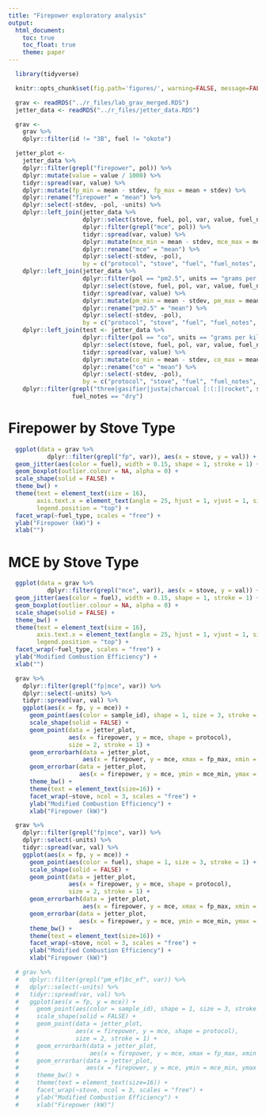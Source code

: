 ```yaml
---
title: "Firepower exploratory analysis"
output:
  html_document:
    toc: true
    toc_float: true
    theme: paper
---
```


```r
  library(tidyverse)
```

```r
  knitr::opts_chunk$set(fig.path='figures/', warning=FALSE, message=FALSE, cache=FALSE, echo=FALSE)
```

```r
  grav <- readRDS("../r_files/lab_grav_merged.RDS")
  jetter_data <- readRDS("../r_files/jetter_data.RDS")
```

```r
  grav <-
    grav %>%
    dplyr::filter(id != "3B", fuel != "okote")
```

```r
  jetter_plot <-
    jetter_data %>%
    dplyr::filter(grepl("firepower", pol)) %>%
    dplyr::mutate(value = value / 1000) %>%
    tidyr::spread(var, value) %>%
    dplyr::mutate(fp_min = mean - stdev, fp_max = mean + stdev) %>%
    dplyr::rename("firepower" = "mean") %>%
    dplyr::select(-stdev, -pol, -units) %>%
    dplyr::left_join(jetter_data %>%
                     dplyr::select(stove, fuel, pol, var, value, fuel_notes, protocol, protocol_notes) %>%
                     dplyr::filter(grepl("mce", pol)) %>%
                     tidyr::spread(var, value) %>%
                     dplyr::mutate(mce_min = mean - stdev, mce_max = mean + stdev) %>%
                     dplyr::rename("mce" = "mean") %>%
                     dplyr::select(-stdev, -pol),
                     by = c("protocol", "stove", "fuel", "fuel_notes", "protocol_notes")) %>%
    dplyr::left_join(jetter_data %>%
                     dplyr::filter(pol == "pm2.5", units == "grams per kilogram") %>%
                     dplyr::select(stove, fuel, pol, var, value, fuel_notes, protocol, protocol_notes) %>%
                     tidyr::spread(var, value) %>%
                     dplyr::mutate(pm_min = mean - stdev, pm_max = mean + stdev) %>%
                     dplyr::rename("pm2.5" = "mean") %>%
                     dplyr::select(-stdev, -pol),
                     by = c("protocol", "stove", "fuel", "fuel_notes", "protocol_notes")) %>%
    dplyr::left_join(test <- jetter_data %>%
                     dplyr::filter(pol == "co", units == "grams per kilogram") %>%
                     dplyr::select(stove, fuel, pol, var, value, fuel_notes, protocol, protocol_notes) %>%
                     tidyr::spread(var, value) %>%
                     dplyr::mutate(co_min = mean - stdev, co_max = mean + stdev) %>%
                     dplyr::rename("co" = "mean") %>%
                     dplyr::select(-stdev, -pol),
                     by = c("protocol", "stove", "fuel", "fuel_notes", "protocol_notes")) %>%
    dplyr::filter(grepl("three|gasifier|justa|charcoal [:(:]|rocket", stove),
                  fuel_notes == "dry")
```

# Firepower by Stove Type

```r
  ggplot(data = grav %>%
           dplyr::filter(grepl("fp", var)), aes(x = stove, y = val)) +
  geom_jitter(aes(color = fuel), width = 0.15, shape = 1, stroke = 1) +
  geom_boxplot(outlier.colour = NA, alpha = 0) +
  scale_shape(solid = FALSE) +
  theme_bw() +
  theme(text = element_text(size = 16),
        axis.text.x = element_text(angle = 25, hjust = 1, vjust = 1, size = 10),
        legend.position = "top") +
  facet_wrap(~fuel_type, scales = "free") +
  ylab("Firepower (kW)") +
  xlab("")
```

# MCE by Stove Type

```r
  ggplot(data = grav %>%
           dplyr::filter(grepl("mce", var)), aes(x = stove, y = val)) +
  geom_jitter(aes(color = fuel), width = 0.15, shape = 1, stroke = 1) +
  geom_boxplot(outlier.colour = NA, alpha = 0) +
  scale_shape(solid = FALSE) +
  theme_bw() +
  theme(text = element_text(size = 16),
        axis.text.x = element_text(angle = 25, hjust = 1, vjust = 1, size = 10),
        legend.position = "top") +
  facet_wrap(~fuel_type, scales = "free") +
  ylab("Modified Combustion Efficiency") +
  xlab("")
```

```r
  grav %>%
    dplyr::filter(grepl("fp|mce", var)) %>%
    dplyr::select(-units) %>%
    tidyr::spread(var, val) %>%
    ggplot(aes(x = fp, y = mce)) +
      geom_point(aes(color = sample_id), shape = 1, size = 3, stroke = 1) +
      scale_shape(solid = FALSE) +
      geom_point(data = jetter_plot,
                 aes(x = firepower, y = mce, shape = protocol),
                 size = 2, stroke = 1) +
      geom_errorbarh(data = jetter_plot,
                     aes(x = firepower, y = mce, xmax = fp_max, xmin = fp_min), width = 0.15) +
      geom_errorbar(data = jetter_plot,
                    aes(x = firepower, y = mce, ymin = mce_min, ymax = mce_max), width = 0.15) +
      theme_bw() + 
      theme(text = element_text(size=16)) +
      facet_wrap(~stove, ncol = 3, scales = "free") +
      ylab("Modified Combustion Efficiency") +
      xlab("Firepower (kW)")
```

```r
  grav %>%
    dplyr::filter(grepl("fp|mce", var)) %>%
    dplyr::select(-units) %>%
    tidyr::spread(var, val) %>%
    ggplot(aes(x = fp, y = mce)) +
      geom_point(aes(color = fuel), shape = 1, size = 3, stroke = 1) +
      scale_shape(solid = FALSE) +
      geom_point(data = jetter_plot,
                 aes(x = firepower, y = mce, shape = protocol),
                 size = 2, stroke = 1) +
      geom_errorbarh(data = jetter_plot,
                     aes(x = firepower, y = mce, xmax = fp_max, xmin = fp_min), width = 0.15) +
      geom_errorbar(data = jetter_plot,
                    aes(x = firepower, y = mce, ymin = mce_min, ymax = mce_max), width = 0.15) +
      theme_bw() + 
      theme(text = element_text(size=16)) +
      facet_wrap(~stove, ncol = 3, scales = "free") +
      ylab("Modified Combustion Efficiency") +
      xlab("Firepower (kW)")
```

```r
  # grav %>%
  #   dplyr::filter(grepl("pm_ef|bc_ef", var)) %>%
  #   dplyr::select(-units) %>%
  #   tidyr::spread(var, val) %>%
  #   ggplot(aes(x = fp, y = mce)) +
  #     geom_point(aes(color = sample_id), shape = 1, size = 3, stroke = 1) +
  #     scale_shape(solid = FALSE) +
  #     geom_point(data = jetter_plot,
  #                aes(x = firepower, y = mce, shape = protocol),
  #                size = 2, stroke = 1) +
  #     geom_errorbarh(data = jetter_plot,
  #                    aes(x = firepower, y = mce, xmax = fp_max, xmin = fp_min), width = 0.15) +
  #     geom_errorbar(data = jetter_plot,
  #                   aes(x = firepower, y = mce, ymin = mce_min, ymax = mce_max), width = 0.15) +
  #     theme_bw() + 
  #     theme(text = element_text(size=16)) +
  #     facet_wrap(~stove, ncol = 3, scales = "free") +
  #     ylab("Modified Combustion Efficiency") +
  #     xlab("Firepower (kW)")
```